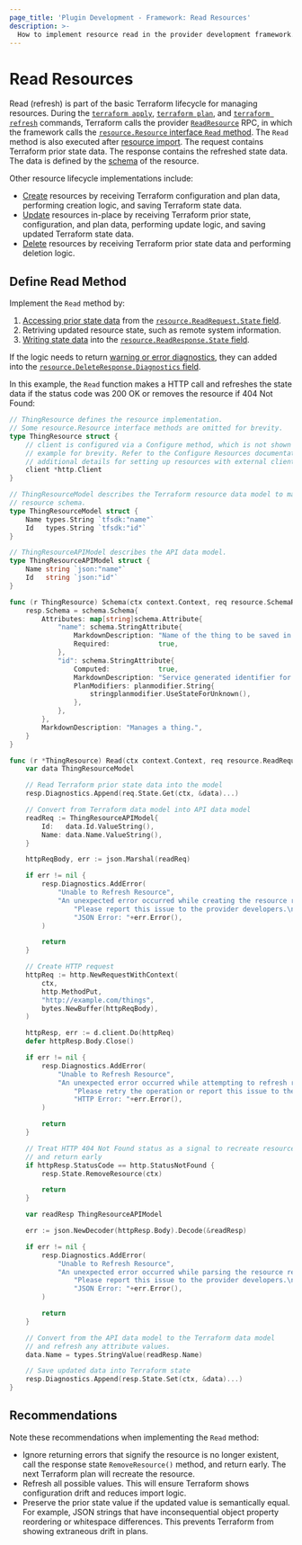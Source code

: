```yaml
---
page_title: 'Plugin Development - Framework: Read Resources'
description: >-
  How to implement resource read in the provider development framework.
---
```


# Read Resources

Read (refresh) is part of the basic Terraform lifecycle for managing resources. During the [`terraform apply`](/cli/commands/apply), [`terraform plan`](/cli/commands/plan), and [`terraform refresh`](/cli/commands/refresh) commands, Terraform calls the provider [`ReadResource`](/plugin/framework/internals/rpcs#readresource-rpc) RPC, in which the framework calls the [`resource.Resource` interface `Read` method](https://pkg.go.dev/github.com/hashicorp/terraform-plugin-framework/resource#Resource.Read). The `Read` method is also executed after [resource import](/plugin/framework/resources/import). The request contains Terraform prior state data. The response contains the refreshed state data. The data is defined by the [schema](/plugin/framework/schemas) of the resource.

Other resource lifecycle implementations include:

- [Create](/plugin/framework/resources/create) resources by receiving Terraform configuration and plan data, performing creation logic, and saving Terraform state data.
- [Update](/plugin/framework/resources/update) resources in-place by receiving Terraform prior state, configuration, and plan data, performing update logic, and saving updated Terraform state data.
- [Delete](/plugin/framework/resources/delete) resources by receiving Terraform prior state data and performing deletion logic.

## Define Read Method

Implement the `Read` method by:

1. [Accessing prior state data](/plugin/framework/accessing-values) from the [`resource.ReadRequest.State` field](https://pkg.go.dev/github.com/hashicorp/terraform-plugin-framework/resource#ReadRequest.State).
1. Retriving updated resource state, such as remote system information.
1. [Writing state data](/plugin/framework/writing-state) into the [`resource.ReadResponse.State` field](https://pkg.go.dev/github.com/hashicorp/terraform-plugin-framework/resource#ReadResponse.State).

If the logic needs to return [warning or error diagnostics](/plugin/framework/diagnostics), they can added into the [`resource.DeleteResponse.Diagnostics` field](https://pkg.go.dev/github.com/hashicorp/terraform-plugin-framework/resource#DeleteResponse.Diagnostics).

In this example, the `Read` function makes a HTTP call and refreshes the state data if the status code was 200 OK or removes the resource if 404 Not Found:

```go
// ThingResource defines the resource implementation.
// Some resource.Resource interface methods are omitted for brevity.
type ThingResource struct {
	// client is configured via a Configure method, which is not shown in this
	// example for brevity. Refer to the Configure Resources documentation for
	// additional details for setting up resources with external clients.
	client *http.Client
}

// ThingResourceModel describes the Terraform resource data model to match the
// resource schema.
type ThingResourceModel struct {
	Name types.String `tfsdk:"name"`
	Id   types.String `tfsdk:"id"`
}

// ThingResourceAPIModel describes the API data model.
type ThingResourceAPIModel struct {
	Name string `json:"name"`
	Id   string `json:"id"`
}

func (r ThingResource) Schema(ctx context.Context, req resource.SchemaRequest, resp *resource.SchemaResponse) {
	resp.Schema = schema.Schema{
		Attributes: map[string]schema.Attribute{
			"name": schema.StringAttribute{
				MarkdownDescription: "Name of the thing to be saved in the service.",
				Required:            true,
			},
			"id": schema.StringAttribute{
				Computed:            true,
				MarkdownDescription: "Service generated identifier for the thing.",
				PlanModifiers: planmodifier.String{
					stringplanmodifier.UseStateForUnknown(),
				},
			},
		},
		MarkdownDescription: "Manages a thing.",
	}
}

func (r *ThingResource) Read(ctx context.Context, req resource.ReadRequest, resp *resource.ReadResponse) {
	var data ThingResourceModel

	// Read Terraform prior state data into the model
	resp.Diagnostics.Append(req.State.Get(ctx, &data)...)

	// Convert from Terraform data model into API data model
	readReq := ThingResourceAPIModel{
		Id:   data.Id.ValueString(),
		Name: data.Name.ValueString(),
	}

	httpReqBody, err := json.Marshal(readReq)

	if err != nil {
		resp.Diagnostics.AddError(
			"Unable to Refresh Resource",
			"An unexpected error occurred while creating the resource read request. "+
				"Please report this issue to the provider developers.\n\n"+
				"JSON Error: "+err.Error(),
		)

		return
	}

	// Create HTTP request
	httpReq := http.NewRequestWithContext(
		ctx,
		http.MethodPut,
		"http://example.com/things",
		bytes.NewBuffer(httpReqBody),
	)

	httpResp, err := d.client.Do(httpReq)
	defer httpResp.Body.Close()

	if err != nil {
		resp.Diagnostics.AddError(
			"Unable to Refresh Resource",
			"An unexpected error occurred while attempting to refresh resource state. "+
				"Please retry the operation or report this issue to the provider developers.\n\n"+
				"HTTP Error: "+err.Error(),
		)

		return
	}

	// Treat HTTP 404 Not Found status as a signal to recreate resource
	// and return early
	if httpResp.StatusCode == http.StatusNotFound {
		resp.State.RemoveResource(ctx)

		return
	}

	var readResp ThingResourceAPIModel

	err := json.NewDecoder(httpResp.Body).Decode(&readResp)

	if err != nil {
		resp.Diagnostics.AddError(
			"Unable to Refresh Resource",
			"An unexpected error occurred while parsing the resource read response. "+
				"Please report this issue to the provider developers.\n\n"+
				"JSON Error: "+err.Error(),
		)

		return
	}

	// Convert from the API data model to the Terraform data model
	// and refresh any attribute values.
	data.Name = types.StringValue(readResp.Name)

	// Save updated data into Terraform state
	resp.Diagnostics.Append(resp.State.Set(ctx, &data)...)
}
```

## Recommendations

Note these recommendations when implementing the `Read` method:

* Ignore returning errors that signify the resource is no longer existent, call the response state `RemoveResource()` method, and return early. The next Terraform plan will recreate the resource.
* Refresh all possible values. This will ensure Terraform shows configuration drift and reduces import logic.
* Preserve the prior state value if the updated value is semantically equal. For example, JSON strings that have inconsequential object property reordering or whitespace differences. This prevents Terraform from showing extraneous drift in plans.

